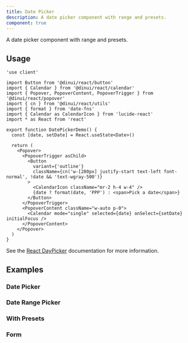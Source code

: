 ```yaml
---
title: Date Picker
description: A date picker component with range and presets.
component: true
---
```


A date picker component with range and presets.


<Example path="ui/date-picker-demo" />

## Usage

```tsx
'use client'

import Button from '@dinui/react/button'
import { Calendar } from '@dinui/react/calendar'
import { Popover, PopoverContent, PopoverTrigger } from '@dinui/react/popover'
import { cn } from '@dinui/react/utils'
import { format } from 'date-fns'
import { Calendar as CalendarIcon } from 'lucide-react'
import * as React from 'react'

export function DatePickerDemo() {
  const [date, setDate] = React.useState<Date>()

  return (
    <Popover>
      <PopoverTrigger asChild>
        <Button
          variant={'outline'}
          className={cn('w-[280px] justify-start text-left font-normal', !date && 'text-wgray-500')}
        >
          <CalendarIcon className="mr-2 h-4 w-4" />
          {date ? format(date, 'PPP') : <span>Pick a date</span>}
        </Button>
      </PopoverTrigger>
      <PopoverContent className="w-auto p-0">
        <Calendar mode="single" selected={date} onSelect={setDate} initialFocus />
      </PopoverContent>
    </Popover>
  )
}
```

See the [React DayPicker](https://react-day-picker.js.org) documentation for more information.

## Examples

### Date Picker

<Example path="ui/date-picker-demo" />

### Date Range Picker

<Example path="ui/date-picker-with-range" />

### With Presets

<Example path="ui/date-picker-with-presets" />

### Form

<Example path="ui/date-picker-form" />
